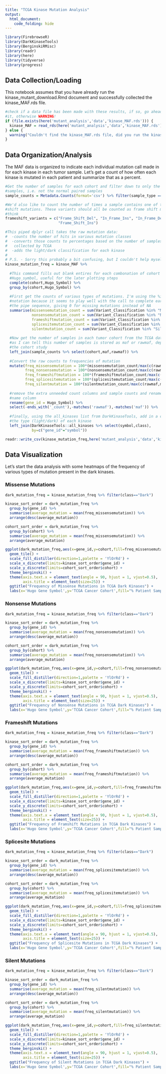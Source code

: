 ```yaml
---
title: "TCGA Kinase Mutation Analysis"
output:
  html_document:
    code_folding: hide
---
```


```r
library(FirebrowseR)
library(DarkKinaseTools)
library(BerginskiRMisc)
library(readr)
library(here)
library(tidyverse)
library(progress)
```

## Data Collection/Loading

This notebook assumes that you have already run the kinase_mutant_download.Rmd
document and successfully collected the kinase_MAF.rds file.

```r

#check if a data file has been made with these results, if so, go ahead and load
#it, otherwise WARNING!
if (file.exists(here('mutant_analysis','data','kinase_MAF.rds'))) {
  kinase_MAF = read_rds(here('mutant_analysis','data','kinase_MAF.rds'))
} else {
  warning("Couldn't find the kinase_MAF.rds file, did you run the kinase_mutant_download document?")
}

```

## Data Organization/Analysis

The MAF data is organized to indicate each individual mutation call made in for
each kinase in each tumor sample. Let's get a count of how often each kinase is
mutated in each patient and summarize that as a percent.

```r
#Get the number of samples for each cohort and filter down to only the tumor
#samples, i.e. not the normal paired samples
sample_counts = Metadata.Counts(format='csv') %>% filter(sample_type == "Tumor")

#We'd also like to count the number of times a sample contains one of the frame
#shift mutations. These variants should all be counted as frame shift mutants, I
#think
frameshift_variants = c("Frame_Shift_Del", "In_Frame_Ins", "In_Frame_Del",
                        "Frame_Shift_Ins")

#This piped dplyr call takes the raw mutation data: 
#  -counts the number of hits in various mutation classes
#  -converts those counts to percentages based on the number of samples 
#   collected by TCGA
#  -adds the light/dark classification for each kinase
#
# P.S. - Sorry this probably a bit confusing, but I couldn't help myself
kinase_mutation_freq = kinase_MAF %>%
  
  #This command fills out blank entires for each combonation of cohort and
  #Hugo_symbol, useful for the later plotting steps
  complete(cohort,Hugo_Symbol) %>%
  group_by(cohort,Hugo_Symbol) %>%
  
  #First get the counts of various types of mutations. I'm using the %in%
  #notation because it seems to play well with the call to complete earlier in
  #the pipe sequence, giving 0 for missing mutations instead of NA
  summarise(missensemutation_count = sum(Variant_Classification %in% "Missense_Mutation"),
            nonsensemutation_count = sum(Variant_Classification %in% "Nonsense_Mutation"),
            frameshiftmutation_count = sum(Variant_Classification %in% frameshift_variants),
            splicesitemutation_count = sum(Variant_Classification %in% "Splice_Site"),
            silentmutation_count = sum(Variant_Classification %in% "Silent")) %>%
  
  #Now get the number of samples in each tumor cohort from the TCGA data, as far
  #as I can tell this number of samples is stored as maf or rawmaf, depending on
  #the cohort study
  left_join(sample_counts %>% select(cohort,maf,rawmaf)) %>%
  
  #Convert the raw counts to frequencies of mutation
  mutate(freq_missensemutation = 100*(missensemutation_count/max(c(rawmaf,maf))),
         freq_nonsensemutation = 100*(nonsensemutation_count/max(c(rawmaf,maf))),
         freq_frameshiftmutation = 100*(frameshiftmutation_count/max(c(rawmaf,maf))),
         freq_splicesitemutation = 100*(splicesitemutation_count/max(c(rawmaf,maf))),
         freq_silentmutation = 100*(silentmutation_count/max(c(rawmaf,maf)))) %>%
  
  #remove the extra unneeded count columns and sample counts and rename the gene
  #name column
  rename(gene_id = Hugo_Symbol) %>%
  select(-ends_with('_count'),-matches('rawmaf'),-matches('maf')) %>%
  
  #finally, using the all_kinases list from DarkKinaseTools, add in a column for
  #the type (light/dark) of each kinase
  left_join(DarkKinaseTools::all_kinases %>% select(symbol,class),
            by=c("gene_id"="symbol"))

readr::write_csv(kinase_mutation_freq,here('mutant_analysis','data','kinase_mutations.csv'))
```

## Data Visualization {.tabset}

Let's start the data analysis with some heatmaps of the frequency of various types of mutation present in the dark kinases.

### Missense Mutations

```r
dark_mutation_freq = kinase_mutation_freq %>% filter(class=="Dark")

kinase_sort_order = dark_mutation_freq %>%
  group_by(gene_id) %>%
  summarise(average_mutation = mean(freq_missensemutation)) %>%
  arrange(desc(average_mutation))

cohort_sort_order = dark_mutation_freq %>%
  group_by(cohort) %>%
  summarise(average_mutation = mean(freq_missensemutation)) %>%
  arrange(average_mutation)

ggplot(dark_mutation_freq,aes(x=gene_id,y=cohort,fill=freq_missensemutation)) + 
  geom_tile() + 
  scale_fill_distiller(direction=1,palette = 'YlOrRd') + 
  scale_x_discrete(limits=kinase_sort_order$gene_id) +
  scale_y_discrete(limits=cohort_sort_order$cohort) +
  theme_berginski() +
  theme(axis.text.x = element_text(angle = 90, hjust = 1, vjust=0.5),
        axis.title = element_text(size=25)) +
  ggtitle("Frequency of Missense Mutations in TCGA Dark Kinases") +
  labs(x='Hugo Gene Symbol',y='TCGA Cancer Cohort',fill="% Patient Samples")
```

### Nonsense Mutations

```r
dark_mutation_freq = kinase_mutation_freq %>% filter(class=="Dark")

kinase_sort_order = dark_mutation_freq %>%
  group_by(gene_id) %>%
  summarise(average_mutation = mean(freq_nonsensemutation)) %>%
  arrange(desc(average_mutation))

cohort_sort_order = dark_mutation_freq %>%
  group_by(cohort) %>%
  summarise(average_mutation = mean(freq_nonsensemutation)) %>%
  arrange(average_mutation)

ggplot(dark_mutation_freq,aes(x=gene_id,y=cohort,fill=freq_nonsensemutation)) + 
  geom_tile() + 
  scale_fill_distiller(direction=1,palette = 'YlOrRd') + 
  scale_x_discrete(limits=kinase_sort_order$gene_id) +
  scale_y_discrete(limits=cohort_sort_order$cohort) +
  theme_berginski() +
  theme(axis.text.x = element_text(angle = 90, hjust = 1, vjust=0.5),
        axis.title = element_text(size=25)) +
  ggtitle("Frequency of Nonsense Mutations in TCGA Dark Kinases") +
  labs(x='Hugo Gene Symbol',y='TCGA Cancer Cohort',fill="% Patient Samples")
```

### Frameshift Mutations

```r
dark_mutation_freq = kinase_mutation_freq %>% filter(class=="Dark")

kinase_sort_order = dark_mutation_freq %>%
  group_by(gene_id) %>%
  summarise(average_mutation = mean(freq_frameshiftmutation)) %>%
  arrange(desc(average_mutation))

cohort_sort_order = dark_mutation_freq %>%
  group_by(cohort) %>%
  summarise(average_mutation = mean(freq_frameshiftmutation)) %>%
  arrange(average_mutation)

ggplot(dark_mutation_freq,aes(x=gene_id,y=cohort,fill=freq_frameshiftmutation)) + 
  geom_tile() + 
  scale_fill_distiller(direction=1,palette = 'YlOrRd') + 
  scale_x_discrete(limits=kinase_sort_order$gene_id) +
  scale_y_discrete(limits=cohort_sort_order$cohort) +
  theme_berginski() +
  theme(axis.text.x = element_text(angle = 90, hjust = 1, vjust=0.5),
        axis.title = element_text(size=25)) +
  ggtitle("Frequency of Framshift Mutations in TCGA Dark Kinases") +
  labs(x='Hugo Gene Symbol',y='TCGA Cancer Cohort',fill="% Patient Samples")
```

### Splicesite Mutations

```r
dark_mutation_freq = kinase_mutation_freq %>% filter(class=="Dark")

kinase_sort_order = dark_mutation_freq %>%
  group_by(gene_id) %>%
  summarise(average_mutation = mean(freq_splicesitemutation)) %>%
  arrange(desc(average_mutation))

cohort_sort_order = dark_mutation_freq %>%
  group_by(cohort) %>%
  summarise(average_mutation = mean(freq_splicesitemutation)) %>%
  arrange(average_mutation)

ggplot(dark_mutation_freq,aes(x=gene_id,y=cohort,fill=freq_splicesitemutation)) + 
  geom_tile() + 
  scale_fill_distiller(direction=1,palette = 'YlOrRd') + 
  scale_x_discrete(limits=kinase_sort_order$gene_id) +
  scale_y_discrete(limits=cohort_sort_order$cohort) +
  theme_berginski() +
  theme(axis.text.x = element_text(angle = 90, hjust = 1, vjust=0.5),
        axis.title = element_text(size=25)) +
  ggtitle("Frequency of Splicesite Mutations in TCGA Dark Kinases") +
  labs(x='Hugo Gene Symbol',y='TCGA Cancer Cohort',fill="% Patient Samples")
```

### Silent Mutations

```r
dark_mutation_freq = kinase_mutation_freq %>% filter(class=="Dark")

kinase_sort_order = dark_mutation_freq %>%
  group_by(gene_id) %>%
  summarise(average_mutation = mean(freq_silentmutation)) %>%
  arrange(desc(average_mutation))

cohort_sort_order = dark_mutation_freq %>%
  group_by(cohort) %>%
  summarise(average_mutation = mean(freq_silentmutation)) %>%
  arrange(average_mutation)

ggplot(dark_mutation_freq,aes(x=gene_id,y=cohort,fill=freq_silentmutation)) + 
  geom_tile() + 
  scale_fill_distiller(direction=1,palette = 'YlOrRd') + 
  scale_x_discrete(limits=kinase_sort_order$gene_id) +
  scale_y_discrete(limits=cohort_sort_order$cohort) +
  theme_berginski() +
  theme(axis.text.x = element_text(angle = 90, hjust = 1, vjust=0.5),
        axis.title = element_text(size=25)) +
  ggtitle("Frequency of Silent Mutations in TCGA Dark Kinases") +
  labs(x='Hugo Gene Symbol',y='TCGA Cancer Cohort',fill="% Patient Samples")
```